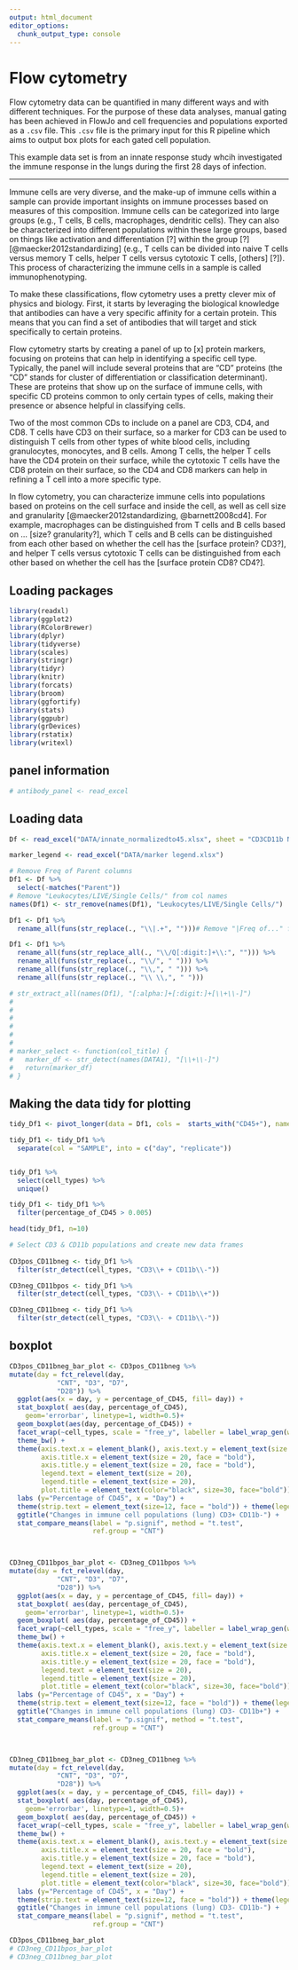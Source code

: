 ```yaml
---
output: html_document
editor_options: 
  chunk_output_type: console
---
```


# Flow cytometry

Flow cytometry data can be quantified in many different ways and with different techniques. For the purpose of these data analyses, manual gating has been achieved in FlowJo and cell frequencies and populations exported as a `.csv` file. This `.csv` file is the primary input for this R pipeline which aims to output box plots for each gated cell population. 

This example data set is from an innate response study whcih investigated the immune response in the lungs during the first 28 days of infection.

----------------------------------------------------------------------------------

Immune cells are very diverse, and the make-up of immune cells within a sample
can provide important insights on immune processes based on measures of this
composition. Immune cells can be categorized into large groups (e.g., T cells, B
cells, macrophages, dendritic cells). They can also be characterized into
different populations within these large groups, based on things like activation
and differentiation [?] within the group [?] [@maecker2012standardizing] (e.g.,
T cells can be divided into naive T cells versus memory T cells, helper T cells
versus cytotoxic T cells, [others] [?]). This process of characterizing the
immune cells in a sample is called immunophenotyping.

To make these classifications, flow cytometry uses a pretty clever mix of 
physics and biology. First, it starts by leveraging the biological knowledge
that antibodies can have a very specific affinity for a certain protein. 
This means that you can find a set of antibodies that will target and 
stick specifically to certain proteins. 

Flow cytometry starts by creating a panel of up to [x] protein markers, focusing
on proteins that can help in identifying a specific cell type. Typically, the 
panel will include several proteins that are "CD" proteins (the "CD" stands for
cluster of differentiation or classification determinant). These are proteins
that show up on the surface of immune cells, with specific CD proteins common 
to only certain types of cells, making their presence or absence helpful in 
classifying cells. 

Two of the most common CDs to include on a panel are CD3, CD4, and CD8. T cells have
CD3 on their surface, so a marker for CD3 can be used to distinguish T cells
from other types of white blood cells, including granulocytes, monocytes, and
B cells. Among T cells, the helper T cells have the CD4 protein on their surface, 
while the cytotoxic T cells have the CD8 protein on their surface, so the CD4 
and CD8 markers can help in refining a T cell into a more specific type. 

In flow cytometry, you can characterize immune cells into populations based on
proteins on the cell surface and inside the cell, as well as cell size and
granularity [@maecker2012standardizing, @barnett2008cd4]. For example,
macrophages can be distinguished from T cells and B cells based on ... [size?
granularity?], which T cells and B cells can be distinguished from each other
based on whether the cell has the [surface protein? CD3?], and helper T cells
versus cytotoxic T cells can be distinguished from each other based on whether
the cell has the [surface protein CD8? CD4?].

## Loading packages

```r
library(readxl)
library(ggplot2)
library(RColorBrewer)
library(dplyr)
library(tidyverse)
library(scales)
library(stringr)
library(tidyr)
library(knitr)
library(forcats)
library(broom)
library(ggfortify)
library(stats)
library(ggpubr)
library(grDevices)
library(rstatix)
library(writexl)

```

## panel information

```r
# antibody_panel <- read_excel
```

## Loading data

```r
Df <- read_excel("DATA/innate_normalizedto45.xlsx", sheet = "CD3CD11b No Day 14")

marker_legend <- read_excel("DATA/marker legend.xlsx")

# Remove Freq of Parent columns
Df1 <- Df %>% 
  select(-matches("Parent"))
# Remove "Leukocytes/LIVE/Single Cells/" from col names
names(Df1) <- str_remove(names(Df1), "Leukocytes/LIVE/Single Cells/")

Df1 <- Df1 %>%
  rename_all(funs(str_replace(., "\\|.+", "")))# Remove "|Freq of..." from col names

Df1 <- Df1 %>%
  rename_all(funs(str_replace_all(., "\\/Q[:digit:]+\\:", ""))) %>%
  rename_all(funs(str_replace(., "\\/", " "))) %>%
  rename_all(funs(str_replace(., "\\,", " "))) %>%
  rename_all(funs(str_replace(., "\\ \\,", " ")))

# str_extract_all(names(Df1), "[:alpha:]+[:digit:]+[\\+\\-]")
# 
# 
# 
# 
# 
# 
# marker_select <- function(col_title) {
#   marker_df <- str_detect(names(DATA1), "[\\+\\-]") 
#   return(marker_df)
# }

```

## Making the data tidy for plotting

```r
tidy_Df1 <- pivot_longer(data = Df1, cols =  starts_with("CD45+"), names_to = "cell_types", values_to = "percentage_of_CD45") 

tidy_Df1 <- tidy_Df1 %>%
  separate(col = "SAMPLE", into = c("day", "replicate"))


tidy_Df1 %>%
  select(cell_types) %>%
  unique()

tidy_Df1 <- tidy_Df1 %>%
  filter(percentage_of_CD45 > 0.005)

head(tidy_Df1, n=10)
```

```r
# Select CD3 & CD11b populations and create new data frames 
 
CD3pos_CD11bneg <- tidy_Df1 %>%
  filter(str_detect(cell_types, "CD3\\+ + CD11b\\-")) 

CD3neg_CD11bpos <- tidy_Df1 %>%
  filter(str_detect(cell_types, "CD3\\- + CD11b\\+")) 

CD3neg_CD11bneg <- tidy_Df1 %>%
  filter(str_detect(cell_types, "CD3\\- + CD11b\\-"))

```


## boxplot
```r
CD3pos_CD11bneg_bar_plot <- CD3pos_CD11bneg %>%
mutate(day = fct_relevel(day,
            "CNT", "D3", "D7",
            "D28")) %>%
  ggplot(aes(x = day, y = percentage_of_CD45, fill= day)) +
  stat_boxplot( aes(day, percentage_of_CD45), 
    geom='errorbar', linetype=1, width=0.5)+  
  geom_boxplot(aes(day, percentage_of_CD45)) + 
  facet_wrap(~cell_types, scale = "free_y", labeller = label_wrap_gen(width=15), ncol = 5, nrow = 20) + 
  theme_bw() + 
  theme(axis.text.x = element_blank(), axis.text.y = element_text(size = 20), 
        axis.title.x = element_text(size = 20, face = "bold"), 
        axis.title.y = element_text(size = 20, face = "bold"), 
        legend.text = element_text(size = 20), 
        legend.title = element_text(size = 20), 
        plot.title = element_text(color="black", size=30, face="bold")) + 
  labs (y="Percentage of CD45", x = "Day") + 
  theme(strip.text = element_text(size=12, face = "bold")) + theme(legend.position="bottom") +
  ggtitle("Changes in immune cell populations (lung) CD3+ CD11b-") +
  stat_compare_means(label = "p.signif", method = "t.test",
                     ref.group = "CNT")



CD3neg_CD11bpos_bar_plot <- CD3neg_CD11bpos %>%
mutate(day = fct_relevel(day, 
            "CNT", "D3", "D7", 
            "D28")) %>%
  ggplot(aes(x = day, y = percentage_of_CD45, fill= day)) +
  stat_boxplot( aes(day, percentage_of_CD45), 
    geom='errorbar', linetype=1, width=0.5)+  
  geom_boxplot( aes(day, percentage_of_CD45)) + 
  facet_wrap(~cell_types, scale = "free_y", labeller = label_wrap_gen(width=15), ncol = 5, nrow = 20) + 
  theme_bw() + 
  theme(axis.text.x = element_blank(), axis.text.y = element_text(size = 20), 
        axis.title.x = element_text(size = 20, face = "bold"), 
        axis.title.y = element_text(size = 20, face = "bold"), 
        legend.text = element_text(size = 20), 
        legend.title = element_text(size = 20), 
        plot.title = element_text(color="black", size=30, face="bold")) + 
  labs (y="Percentage of CD45", x = "Day") + 
  theme(strip.text = element_text(size=12, face = "bold")) + theme(legend.position="bottom") +
  ggtitle("Changes in immune cell populations (lung) CD3- CD11b+") +
  stat_compare_means(label = "p.signif", method = "t.test",
                     ref.group = "CNT")



CD3neg_CD11bneg_bar_plot <- CD3neg_CD11bneg %>%
mutate(day = fct_relevel(day, 
            "CNT", "D3", "D7", 
            "D28")) %>%
  ggplot(aes(x = day, y = percentage_of_CD45, fill= day)) +
  stat_boxplot( aes(day, percentage_of_CD45), 
    geom='errorbar', linetype=1, width=0.5)+  
  geom_boxplot( aes(day, percentage_of_CD45)) + 
  facet_wrap(~cell_types, scale = "free_y", labeller = label_wrap_gen(width=15), ncol = 5, nrow = 20) + 
  theme_bw() + 
  theme(axis.text.x = element_blank(), axis.text.y = element_text(size = 20), 
        axis.title.x = element_text(size = 20, face = "bold"), 
        axis.title.y = element_text(size = 20, face = "bold"), 
        legend.text = element_text(size = 20), 
        legend.title = element_text(size = 20), 
        plot.title = element_text(color="black", size=30, face="bold")) + 
  labs (y="Percentage of CD45", x = "Day") + 
  theme(strip.text = element_text(size=12, face = "bold")) + theme(legend.position="bottom") +
  ggtitle("Changes in immune cell populations (lung) CD3- CD11b-") +
  stat_compare_means(label = "p.signif", method = "t.test",
                     ref.group = "CNT")

CD3pos_CD11bneg_bar_plot
# CD3neg_CD11bpos_bar_plot
# CD3neg_CD11bneg_bar_plot

```

